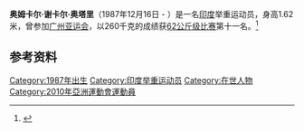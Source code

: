 '''奥姆卡尔·谢卡尔·奥塔里'''（1987年12月16日 -  ）是一名[[印度|印度]]举重运动员，身高1.62米，曾参加[[广州亚运会|广州亚运会]]，以260千克的成绩获[[2010年亚洲运动会举重比赛_-_男子62公斤级|62公斤级比赛]]第十一名。<ref>{{cite web|url=http://www.gz2010.cn/info/CHN_CHN/ZB/ZBB101A_WL@@@@@@@@@@@@@@@CHN_number=219619.html | language=zh-hans | title=奥姆卡尔·谢卡尔·奥塔里 - 简历  |publisher=2010年广州亚运会官方网站 |accessdate=2010-12-04 }}</ref>
==参考资料==
<references />

[[Category:1987年出生|Category:1987年出生]]
[[Category:印度举重运动员|Category:印度举重运动员]]
[[Category:在世人物|Category:在世人物]]
[[Category:2010年亞洲運動會運動員|Category:2010年亞洲運動會運動員]]